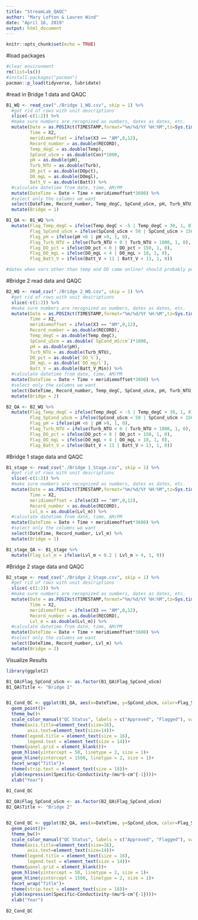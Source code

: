 ```yaml
---
title: "StreamLab_QAQC"
author: "Mary Lofton & Lauren Wind"
date: "April 16, 2019"
output: html_document
---
```


```r
knitr::opts_chunk$set(echo = TRUE)
```

#load packages
```r
#clear environment
rm(list=ls())
#install.packages("pacman")
pacman::p_load(tidyverse, lubridate)

```

#read in Bridge 1 data and QAQC
```r
B1_WQ <- read_csv("./Bridge 1_WQ.csv", skip = 1) %>%
  #get rid of rows with unit descriptions
  slice(-c(1:2)) %>%
  #make sure numbers are recognized as numbers, dates as dates, etc.
  mutate(Date = as.POSIXct(TIMESTAMP,format="%m/%d/%Y %H:%M",tz=Sys.timezone()),
         Time = X2,
         meridiemoffset = ifelse(X3 == "AM",0,12),
         Record_number = as.double(RECORD),
         Temp_degC = as.double(Temp),
         SpCond_uScm = as.double(Con)*1000,
         pH = as.double(pH),
         Turb_NTU = as.double(Turb),
         DO_pct = as.double(DOpct),
         DO_mgL = as.double(DOmgl),
         Batt_V = as.double(Batt)) %>%
  #calculate datetime from date, time, AM/PM
  mutate(DateTime = Date + Time + meridiemoffset*3600) %>%
  #select only the columns we want
  select(DateTime, Record_number, Temp_degC, SpCond_uScm, pH, Turb_NTU, DO_pct, DO_mgL, Batt_V) %>%
  mutate(Bridge = 1)

B1_QA <- B1_WQ %>%
  mutate(Flag_Temp_degC = ifelse(Temp_degC < -5 | Temp_degC > 30, 1, 0),
         Flag_SpCond_uScm = ifelse(SpCond_uScm < 50 | SpCond_uScm > 1500, 1, 0),
         Flag_pH = ifelse(pH <6 | pH >9, 1, 0),
         Flag_Turb_NTU = ifelse(Turb_NTU < 0 | Turb_NTU > 1000, 1, 0), #Timpano et al. 2010
         Flag_DO_pct = ifelse(DO_pct < 0 | DO_pct > 150, 1, 0),
         Flag_DO_mgL = ifelse(DO_mgL < 4 | DO_mgL > 18, 1, 0),
         Flag_Batt_V = ifelse(Batt_V < 11 | Batt_V > 13, 1, 0))

#dates when vars other than temp and DO came online? should probably populate w/ NAs
```

#Bridge 2 read data and QAQC
```r

B2_WQ <- read_csv("./Bridge 2_WQ.csv", skip = 1) %>%
  #get rid of rows with unit descriptions
  slice(-c(1:2)) %>%
  #make sure numbers are recognized as numbers, dates as dates, etc.
  mutate(Date = as.POSIXct(TIMESTAMP,format="%m/%d/%Y %H:%M",tz=Sys.timezone()),
         Time = X2,
         meridiemoffset = ifelse(X3 == "AM",0,12),
         Record_number = as.double(RECORD),
         Temp_degC = as.double(Temp_degC),
         SpCond_uScm = as.double(`SpCond_mS/cm`)*1000,
         pH = as.double(pH),
         Turb_NTU = as.double(Turb_NTU),
         DO_pct = as.double(`DO_%`),
         DO_mgL = as.double(`DO_mg/l`),
         Batt_V = as.double(Batt_V_Min)) %>%
  #calculate datetime from date, time, AM/PM
  mutate(DateTime = Date + Time + meridiemoffset*3600) %>%
  #select only the columns we want
  select(DateTime, Record_number, Temp_degC, SpCond_uScm, pH, Turb_NTU, DO_pct, DO_mgL, Batt_V) %>%
  mutate(Bridge = 2)

B2_QA <- B2_WQ %>%
  mutate(Flag_Temp_degC = ifelse(Temp_degC < -5 | Temp_degC > 30, 1, 0),
         Flag_SpCond_uScm = ifelse(SpCond_uScm < 50 | SpCond_uScm > 1500, 1, 0),
         Flag_pH = ifelse(pH <6 | pH >9, 1, 0),
         Flag_Turb_NTU = ifelse(Turb_NTU < 0 | Turb_NTU > 1000, 1, 0), #Timpano et al. 2010
         Flag_DO_pct = ifelse(DO_pct < 0 | DO_pct > 150, 1, 0),
         Flag_DO_mgL = ifelse(DO_mgL < 4 | DO_mgL > 18, 1, 0),
         Flag_Batt_V = ifelse(Batt_V < 11 | Batt_V > 13, 1, 0))
```

#Bridge 1 stage data and QAQC
```r
B1_stage <- read_csv("./Bridge 1_Stage.csv", skip = 1) %>%
  #get rid of rows with unit descriptions
  slice(-c(1:2)) %>%
  #make sure numbers are recognized as numbers, dates as dates, etc.
  mutate(Date = as.POSIXct(TIMESTAMP,format="%m/%d/%Y %H:%M",tz=Sys.timezone()),
         Time = X2,
         meridiemoffset = ifelse(X3 == "AM",0,12),
         Record_number = as.double(RECORD),
         Lvl_m = as.double(Lvl_m)) %>%
  #calculate datetime from date, time, AM/PM
  mutate(DateTime = Date + Time + meridiemoffset*3600) %>%
  #select only the columns we want
  select(DateTime, Record_number, Lvl_m) %>%
  mutate(Bridge = 1)

B1_stage_QA <- B1_stage %>%
  mutate(Flag_Lvl_m = ifelse(Lvl_m < 0.2 | Lvl_m > 4, 1, 0))

```

#Bridge 2 stage data and QAQC
```r

B2_stage <- read_csv("./Bridge 2_Stage.csv", skip = 1) %>%
  #get rid of rows with unit descriptions
  slice(-c(1:2)) %>%
  #make sure numbers are recognized as numbers, dates as dates, etc.
  mutate(Date = as.POSIXct(TIMESTAMP,format="%m/%d/%Y %H:%M",tz=Sys.timezone()),
         Time = X2,
         meridiemoffset = ifelse(X3 == "AM",0,12),
         Record_number = as.double(RECORD),
         Lvl_m = as.double(Lvl_m)) %>%
  #calculate datetime from date, time, AM/PM
  mutate(DateTime = Date + Time + meridiemoffset*3600) %>%
  #select only the columns we want
  select(DateTime, Record_number, Lvl_m) %>%
  mutate(Bridge = 2)
```

Visualize Results
```r
library(ggplot2)

B1_QA$Flag_SpCond_uScm <- as.factor(B1_QA$Flag_SpCond_uScm)
B1_QA$Title <- "Bridge 1"


B1_Cond_QC <- ggplot(B1_QA, aes(x=DateTime, y=SpCond_uScm, color=Flag_SpCond_uScm))+
  geom_point()+
  theme_bw()+
  scale_color_manual("QC Status", labels = c("Approved", "Flagged"), values = c("blue4", "red"))+
  theme(axis.title=element_text(size=16),
        axis.text=element_text(size=14))+
  theme(legend.title = element_text(size = 16),
        legend.text = element_text(size = 14))+
  theme(panel.grid = element_blank())+
  geom_hline(yintercept = 50, linetype = 2, size = 1)+
  geom_hline(yintercept = 1500, linetype = 2, size = 1)+
  facet_wrap("Title")+
  theme(strip.text = element_text(size = 18))+
  ylab(expression(Specific~Conductivity~(mu*S~cm^{-1})))+
  xlab("Year")
  
B1_Cond_QC

B2_QA$Flag_SpCond_uScm <- as.factor(B2_QA$Flag_SpCond_uScm)
B2_QA$Title <- "Bridge 2"


B2_Cond_QC <- ggplot(B2_QA, aes(x=DateTime, y=SpCond_uScm, color=Flag_SpCond_uScm))+
  geom_point()+
  theme_bw()+
  scale_color_manual("QC Status", labels = c("Approved", "Flagged"), values = c("blue4", "red"))+
  theme(axis.title=element_text(size=16),
        axis.text=element_text(size=14))+
  theme(legend.title = element_text(size = 16),
        legend.text = element_text(size = 14))+
  theme(panel.grid = element_blank())+
  geom_hline(yintercept = 50, linetype = 2, size = 1)+
  geom_hline(yintercept = 1500, linetype = 2, size = 1)+
  facet_wrap("Title")+
  theme(strip.text = element_text(size = 18))+
  ylab(expression(Specific~Conductivity~(mu*S~cm^{-1})))+
  xlab("Year")
  
B2_Cond_QC
```

